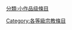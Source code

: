 {{catmore1|[[Wikipedia:宗教专题|Wikipedia:宗教专题]]}}
{{Articles by Quality|topic=宗教|project=宗教|format=TOC}}
{{emptycat}}

[[分類:小作品级條目|分類:小作品级條目]]
[[Category:各等級宗教條目|Category:各等級宗教條目]]